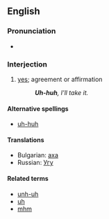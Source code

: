 ==English==

===Pronunciation===
* {{IPA|[ʔʌ̃ˈhʌ̃]}}

===Interjection===
{{infl|en|interjection|head=[[uh]] [[huh]]}}

# [[yes]]; agreement or affirmation
#: '''''Uh-huh''', I'll take it.''

====Alternative spellings====
* [[uh-huh]]

====Translations====
* Bulgarian: [[аха]]
* Russian: [[Угу]]

====Related terms====
* [[unh-uh]]
* [[uh]]
* [[mhm]]